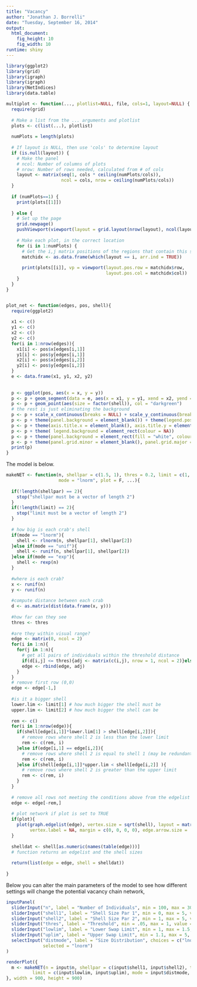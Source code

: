 ```yaml
---
title: "Vacancy"
author: "Jonathan J. Borrelli"
date: "Tuesday, September 16, 2014"
output:
  html_document:
    fig_height: 10
    fig_width: 10
runtime: shiny
---
```


```r
library(ggplot2)
library(grid)
library(igraph)
library(igraph)
library(NetIndices)
library(data.table)
```

```r
multiplot <- function(..., plotlist=NULL, file, cols=1, layout=NULL) {
  require(grid)
  
  # Make a list from the ... arguments and plotlist
  plots <- c(list(...), plotlist)
  
  numPlots = length(plots)
  
  # If layout is NULL, then use 'cols' to determine layout
  if (is.null(layout)) {
    # Make the panel
    # ncol: Number of columns of plots
    # nrow: Number of rows needed, calculated from # of cols
    layout <- matrix(seq(1, cols * ceiling(numPlots/cols)),
                     ncol = cols, nrow = ceiling(numPlots/cols))
  }
  
  if (numPlots==1) {
    print(plots[[1]])
    
  } else {
    # Set up the page
    grid.newpage()
    pushViewport(viewport(layout = grid.layout(nrow(layout), ncol(layout))))
    
    # Make each plot, in the correct location
    for (i in 1:numPlots) {
      # Get the i,j matrix positions of the regions that contain this subplot
      matchidx <- as.data.frame(which(layout == i, arr.ind = TRUE))
      
      print(plots[[i]], vp = viewport(layout.pos.row = matchidx$row,
                                      layout.pos.col = matchidx$col))
    }
  }
}


plot_net <- function(edges, pos, shell){
  require(ggplot2)
  
  x1 <- c()
  y1 <- c()
  x2 <- c()
  y2 <- c()
  for(i in 1:nrow(edges)){
    x1[i] <- pos$x[edges[i,1]]
    y1[i] <- pos$y[edges[i,1]]
    x2[i] <- pos$x[edges[i,2]]
    y2[i] <- pos$y[edges[i,2]]
  }
  e <- data.frame(x1, y1, x2, y2)
  
  
  p <- ggplot(pos, aes(x = x, y = y)) 
  p <- p + geom_segment(data = e, aes(x = x1, y = y1, xend = x2, yend = y2), alpha = .75)
  p <- p + geom_point(aes(size = factor(shell)), col = "darkgreen") 
  # the rest is just eliminating the background
  p <- p + scale_x_continuous(breaks = NULL) + scale_y_continuous(breaks = NULL) 
  p <- p + theme(panel.background = element_blank()) + theme(legend.position="none")
  p <- p + theme(axis.title.x = element_blank(), axis.title.y = element_blank()) 
  p <- p + theme( legend.background = element_rect(colour = NA)) 
  p <- p + theme(panel.background = element_rect(fill = "white", colour = NA)) 
  p <- p + theme(panel.grid.minor = element_blank(), panel.grid.major = element_blank())
  print(p)
}
```

The model is below. 

```r
makeNET <- function(n, shellpar = c(1.5, 1), thres = 0.2, limit = c(1, 1.5),
                    mode = "lnorm", plot = F, ...){
  
  if(!length(shellpar) == 2){
    stop("shellpar must be a vector of length 2")
  }
  if(!length(limit) == 2){
    stop("limit must be a vector of length 2")
  }
  
  # how big is each crab's shell
  if(mode == "lnorm"){
    shell <- rlnorm(n, shellpar[1], shellpar[2])
  }else if(mode == "unif"){
    shell <- runif(n, shellpar[1], shellpar[2])
  }else if(mode == "exp"){
    shell <- rexp(n)
  }
  
  #where is each crab?
  x <- runif(n)
  y <- runif(n)
  
  #compute distance between each crab
  d <- as.matrix(dist(data.frame(x, y)))
  
  #how far can they see
  thres <- thres
  
  #are they within visual range?
  edge <- matrix(0, ncol = 2)
  for(i in 1:n){
    for(j in 1:n){
      # get all pairs of individuals within the threshold distance
      if(d[i,j] <= thres){adj <- matrix(c(i,j), nrow = 1, ncol = 2)}else{next}
      edge <- rbind(edge, adj)
    }
  }
  # remove first row (0,0)
  edge <- edge[-1,]
  
  #is it a bigger shell
  lower.lim <- limit[1] # how much bigger the shell must be
  upper.lim <- limit[2] # how much bigger the shell can be
  
  rem <- c()
  for(i in 1:nrow(edge)){
    if(shell[edge[i,1]]*lower.lim[1] > shell[edge[i,2]]){
      # remove rows where shell 2 is less than the lower limit
      rem <- c(rem, i)
    }else if(edge[i,1] == edge[i,2]){
      # remove rows where shell 2 is equal to shell 1 (may be redundant)
      rem <- c(rem, i)
    }else if(shell[edge[i,1]]*upper.lim < shell[edge[i,2]] ){
      # remove rows where shell 2 is greater than the upper limit
      rem <- c(rem, i)
    }
  } 
  
  # remove all rows not meeting the conditions above from the edgelist
  edge <- edge[-rem,]
  
  # plot network if plot is set to TRUE
  if(plot){
    plot(graph.edgelist(edge), vertex.size = sqrt(shell), layout = matrix(c(x,y), ncol = 2),
         vertex.label = NA, margin = c(0, 0, 0, 0), edge.arrow.size = .5)
  }
  
  shelldat <- shell[as.numeric(names(table(edge)))]
  # function returns an edgelist and the shell sizes
  
  return(list(edge = edge, shell = shelldat))
  
}
```


Below you can alter the main parameters of the model to see how different settings will change the potential vacancy chain network,  

```r
inputPanel(
  sliderInput("n", label = "Number of Individuals", min = 100, max = 300, value = 200, step = 10),
  sliderInput("shell1", label = "Shell Size Par 1", min = 0, max = 5, value = 1.5, step = .5),
  sliderInput("shell2", label = "Shell Size Par 2", min = 1, max = 5, value = 1, step = .5),
  sliderInput("thres", label = "Threshold", min = .05, max = 1, value = .2, step = .05), 
  sliderInput("lowlim", label = "Lower Swap Limit", min = 1, max = 1.5, value = 1, step = .05),
  sliderInput("uplim", label = "Upper Swap Limit", min = 1.1, max = 5, value = 1.5, step = .1),  
  selectInput("distmode", label = "Size Distribution", choices = c("lnorm", "unif", "exp"),
              selected = "lnorm")
)

renderPlot({
  m <- makeNET(n = input$n, shellpar = c(input$shell1, input$shell2), thres = input$thres,
          limit = c(input$lowlim, input$uplim), mode = input$distmode, plot = T) 
}, width = 900, height = 900)

```




